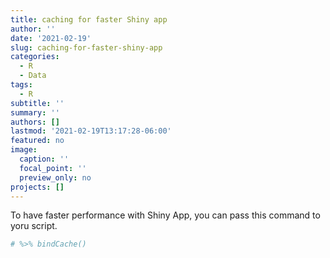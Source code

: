 ```yaml
---
title: caching for faster Shiny app
author: ''
date: '2021-02-19'
slug: caching-for-faster-shiny-app
categories:
  - R
  - Data
tags:
  - R
subtitle: ''
summary: ''
authors: []
lastmod: '2021-02-19T13:17:28-06:00'
featured: no
image:
  caption: ''
  focal_point: ''
  preview_only: no
projects: []
---
```


To have faster performance with Shiny App, you can pass this command to yoru script.   

```r
# %>% bindCache()
```

